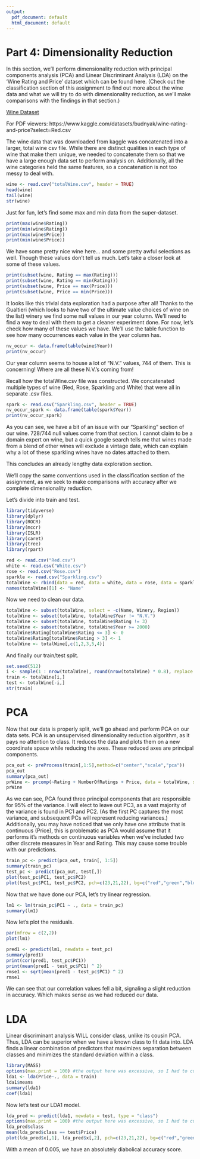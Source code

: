 ```yaml
---
output:
  pdf_document: default
  html_document: default
---
```

# Part 4: Dimensionality Reduction

In this section, we'll perform dimensionality reduction with principal components analysis (PCA) and Linear Discriminant Analysis (LDA) on the 'Wine Rating and Price' dataset which can be found here. (Check out the classification section of this assignment to find out more about the wine data and what we will try to do with dimensionality reduction, as we'll make comparisons with the findings in that section.)

[Wine Dataset](https://www.kaggle.com/datasets/budnyak/wine-rating-and-price?select=Red.csv)

For PDF viewers: https://www.kaggle.com/datasets/budnyak/wine-rating-and-price?select=Red.csv

The wine data that was downloaded from kaggle was concatenated into a larger, total wine csv file. While there are distinct qualities in each type of wine that make them unique, we needed to concatenate them so that we have a large enough data set to perform analysis on.
Additionally, all the wine categories held the same features, so a concatenation is not too messy to deal with.

```r
wine <- read.csv("totalWine.csv", header = TRUE)
head(wine)
tail(wine)
str(wine)
```
Just for fun, let's find some max and min data from the super-dataset.
```r
print(max(wine$Rating))
print(min(wine$Rating))
print(max(wine$Price))
print(min(wine$Price))
```
We have some pretty nice wine here... and some pretty awful selections as well. Though these values don't tell us much. Let's take a closer look at some of these values.
```r
print(subset(wine, Rating == max(Rating)))
print(subset(wine, Rating == min(Rating)))
print(subset(wine, Price == max(Price)))
print(subset(wine, Price == min(Price)))
```
It looks like this trivial data exploration had a purpose after all! Thanks to the Gualtieri (which looks to have two of the ultimate value choices of wine on the list) winery we find some null values in our year column. We'll need to find a way to deal with them to get a cleaner experiment done. For now, let's check how many of these values we have.
We'll use the table function to see how many occurrences each value in the year column has.

```r
nv_occur <- data.frame(table(wine$Year))
print(nv_occur)
```

Our year column seems to house a lot of "N.V." values, 744 of them. This is concerning! Where are all these N.V.'s coming from!

Recall how the totalWine.csv file was constructed. We concatenated multiple types of wine (Red, Rose, Sparkling and White) that were all in separate .csv files.
```r
spark <- read.csv("Sparkling.csv", header = TRUE)
nv_occur_spark <- data.frame(table(spark$Year))
print(nv_occur_spark)
```
As you can see, we have a bit of an issue with our "Sparkling" section of our wine. 728/744 null values come from that section. I cannot claim to be a domain expert on wine, but a quick google search tells me that wines made from a blend of other wines will exclude a vintage date, which can explain why a lot of these sparkling wines have no dates attached to them. 

This concludes an already lengthy data exploration section.

We'll copy the same conventions used in the classification section of the assignment, as we seek to make comparisons with accuracy after we complete dimensionality reduction.


Let's divide into train and test.


```r
library(tidyverse)
library(dplyr)
library(ROCR)
library(mccr)
library(ISLR)
library(caret)
library(tree)
library(rpart)
```


```r
red <- read.csv("Red.csv")
white <- read.csv("White.csv")
rose <- read.csv("Rose.csv")
sparkle <- read.csv("Sparkling.csv")
totalWine <- rbind(data = red, data = white, data = rose, data = sparkle)
names(totalWine)[1] <- "Name"
```

Now we need to clean our data.
```r
totalWine <- subset(totalWine, select = -c(Name, Winery, Region))
totalWine <- subset(totalWine, totalWine$Year != "N.V.")
totalWine <- subset(totalWine, totalWine$Rating != 3)
totalWine <- subset(totalWine, totalWine$Year >= 2000)
totalWine$Rating[totalWine$Rating <= 3] <- 0
totalWine$Rating[totalWine$Rating > 3] <- 1
totalWine <- totalWine[,c(1,2,3,5,4)]
```

And finally our train/test split.
```r
set.seed(512)
i <- sample(1 : nrow(totalWine), round(nrow(totalWine) * 0.8), replace = FALSE)
train <- totalWine[i,]
test <- totalWine[-i,]
str(train)
```

# PCA
Now that our data is properly split, we'll go ahead and perform PCA on our data sets.
PCA is an unsupervised dimensionality reduction algorithm, as it pays no attention to class. It reduces the data and plots them on a new coordinate space while reducing the axes. These reduced axes are principal components.
```r
pca_out <- preProcess(train[,1:5],method=c("center","scale","pca"))
pca_out
summary(pca_out)
prWine <- prcomp(~Rating + NumberOfRatings + Price, data = totalWine, scale = TRUE, center = TRUE)
prWine
```
As we can see, PCA found three principal components that are responsible for 95% of the variance. I will elect to leave out PC3, as a vast majority of the variance is found in PC1 and PC2. (As the first PC captures the most variance, and subsequent PCs will represent reducing variances.)
Additionally, you may have noticed that we only have one attribute that is continuous (Price), this is problematic as PCA would assume that it performs it's methods on continuous variables when we've included two other discrete measures in Year and Rating. This may cause some trouble with our predictions.

```r
train_pc <- predict(pca_out, train[, 1:5])
summary(train_pc)
test_pc <- predict(pca_out, test[,])
plot(test_pc$PC1, test_pc$PC2)
plot(test_pc$PC1, test_pc$PC2, pch=c(23,21,22), bg=c("red","green","blue"))
```
Now that we have done our PCA, let's try linear regression.

```r
lm1 <- lm(train_pc$PC1 ~ ., data = train_pc)
summary(lm1)
```
Now let's plot the residuals.
```r
par(mfrow = c(2,2))
plot(lm1)
```
```r
pred1 <- predict(lm1, newdata = test_pc)
summary(pred1)
print(cor(pred1, test_pc$PC1))
print(mean(pred1 - test_pc$PC1) ^ 2)
rmse1 <- sqrt(mean(pred1 - test_pc$PC1) ^ 2)
rmse1
```
We can see that our correlation values fell a bit, signaling a slight reduction in accuracy. Which makes sense as we had reduced our data.

# LDA 
Linear discriminant analysis WILL consider class, unlike its cousin PCA. Thus, LDA can be superior when we have a known class to fit data into. LDA finds a linear combination of predictors that maximizes separation between classes and minimizes the standard deviation within a class.

```r
library(MASS)
options(max.print = 100) #the output here was excessive, so I had to cut it down slightly.
lda1 <- lda(Price~., data = train)
lda1$means
summary(lda1)
coef(lda1)
```

Now let's test our LDA1 model.

```r
lda_pred <- predict(lda1, newdata = test, type = "class")
options(max.print = 100) #the output here was excessive, so I had to cut it down slightly.
lda_pred$class
mean(lda_pred$class == test$Price)
plot(lda_pred$x[,1], lda_pred$x[,2], pch=c(23,21,22), bg=c("red","green","blue"))
```

With a mean of 0.005, we have an absolutely diabolical accuracy score.
